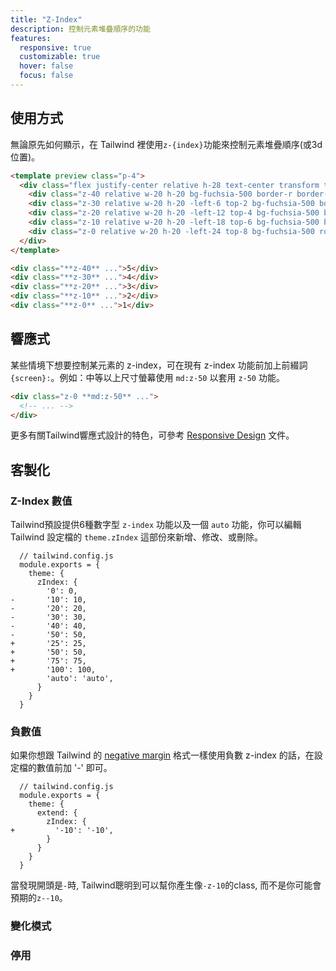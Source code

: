 ```yaml
---
title: "Z-Index"
description: 控制元素堆疊順序的功能
features:
  responsive: true
  customizable: true
  hover: false
  focus: false
---
```




## 使用方式

無論原先如何顯示，在 Tailwind 裡使用`z-{index}`功能來控制元素堆疊順序(或3d位置)。

```html fuchsia
<template preview class="p-4">
  <div class="flex justify-center relative h-28 text-center transform translate-x-12">
    <div class="z-40 relative w-20 h-20 bg-fuchsia-500 border-r border-opacity-50 border-fuchsia-600 rounded-md shadow-md flex justify-center items-center text-white text-2xl font-extrabold">5</div>
    <div class="z-30 relative w-20 h-20 -left-6 top-2 bg-fuchsia-500 border-r border-opacity-50 border-fuchsia-600 rounded-md shadow-md flex justify-center items-center text-white text-2xl font-extrabold">4</div>
    <div class="z-20 relative w-20 h-20 -left-12 top-4 bg-fuchsia-500 border-r border-opacity-50 border-fuchsia-600 rounded-md shadow-md flex justify-center items-center text-white text-2xl font-extrabold">3</div>
    <div class="z-10 relative w-20 h-20 -left-18 top-6 bg-fuchsia-500 border-r border-opacity-50 border-fuchsia-600 rounded-md shadow-md flex justify-center items-center text-white text-2xl font-extrabold">2</div>
    <div class="z-0 relative w-20 h-20 -left-24 top-8 bg-fuchsia-500 rounded-md shadow-md flex justify-center items-center text-white text-2xl font-extrabold">1</div>
  </div>
</template>

<div class="**z-40** ...">5</div>
<div class="**z-30** ...">4</div>
<div class="**z-20** ...">3</div>
<div class="**z-10** ...">2</div>
<div class="**z-0** ...">1</div>
```

## 響應式

某些情境下想要控制某元素的 z-index，可在現有 z-index 功能前加上前綴詞 `{screen}:`。例如：中等以上尺寸螢幕使用 `md:z-50` 以套用 `z-50` 功能。

```html
<div class="z-0 **md:z-50** ...">
  <!-- ... -->
</div>
```

更多有關Tailwind響應式設計的特色，可參考 [Responsive Design](/docs/responsive-design) 文件。

## 客製化

### Z-Index 數值

Tailwind預設提供6種數字型 `z-index` 功能以及一個 `auto` 功能，你可以編輯 Tailwind 設定檔的 `theme.zIndex` 這部份來新增、修改、或刪除。

```diff-js
  // tailwind.config.js
  module.exports = {
    theme: {
      zIndex: {
        '0': 0,
-       '10': 10,
-       '20': 20,
-       '30': 30,
-       '40': 40,
-       '50': 50,
+       '25': 25,
+       '50': 50,
+       '75': 75,
+       '100': 100,
        'auto': 'auto',
      }
    }
  }
```

### 負數值

如果你想跟 Tailwind 的 [negative margin](/docs/margin#negative-margins) 格式一樣使用負數 z-index 的話，在設定檔的數值前加 '-' 即可。

```diff-js
  // tailwind.config.js
  module.exports = {
    theme: {
      extend: {
        zIndex: {
+         '-10': '-10',
        }
      }
    }
  }
```

當發現開頭是`-`時, Tailwind聰明到可以幫你產生像`-z-10`的class, 而不是你可能會預期的`z--10`。

### 變化模式

<Variants plugin="zIndex" name="z-index" />

### 停用

<Disabling plugin="zIndex" name="z-index" />
